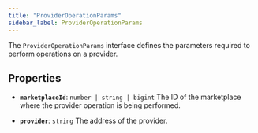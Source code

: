 ```yaml
---
title: "ProviderOperationParams"
sidebar_label: ProviderOperationParams
---
```


The `ProviderOperationParams` interface defines the parameters required to perform operations on a provider.

## Properties

- **`marketplaceId`**: `number | string | bigint`
The ID of the marketplace where the provider operation is being performed.

- **`provider`**: `string`
The address of the provider.
